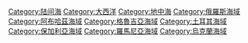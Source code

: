 {{catmore}}
{{Commons cat|Black Sea}}
{{DEFAULTSORT:Black}}
[[Category:陆间海|Category:陆间海]]
[[Category:大西洋|Category:大西洋]]
[[Category:地中海|Category:地中海]]
[[Category:俄羅斯海域|Category:俄羅斯海域]]
[[Category:阿布哈茲海域|Category:阿布哈茲海域]]
[[Category:格魯吉亞海域|Category:格魯吉亞海域]]
[[Category:土耳其海域|Category:土耳其海域]]
[[Category:保加利亞海域|Category:保加利亞海域]]
[[Category:羅馬尼亞海域|Category:羅馬尼亞海域]]
[[Category:烏克蘭海域|Category:烏克蘭海域]]